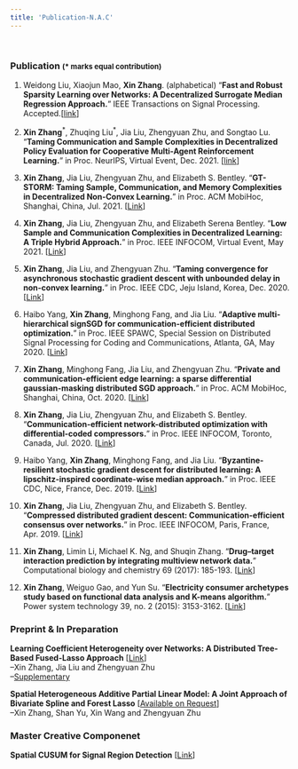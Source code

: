 ```yaml
---
title: 'Publication-N.A.C'
---
```

&nbsp;

### **Publication**  <font size="2">($*$ marks equal contribution) </font>    

1.  Weidong Liu, Xiaojun Mao, **Xin Zhang**. (alphabetical) "**Fast and Robust Sparsity Learning over Networks: A Decentralized Surrogate Median Regression Approach.**" IEEE Transactions on Signal Processing. Accepted.[[link]()]  

1. **Xin Zhang**$^*$, Zhuqing Liu$^*$, Jia Liu, Zhengyuan Zhu, and Songtao Lu. "**Taming Communication and Sample Complexities in Decentralized Policy Evaluation for Cooperative Multi-Agent Reinforcement Learning.**" in Proc. NeurIPS, Virtual Event, Dec. 2021. [[link](https://proceedings.neurips.cc/paper/2021/hash/9c51a13764ca629f439f6accbb4ec413-Abstract.html)]   

1. **Xin Zhang**, Jia Liu, Zhengyuan Zhu, and Elizabeth S. Bentley. "**GT-STORM: Taming Sample, Communication, and Memory Complexities in Decentralized Non-Convex Learning.**" in Proc. ACM MobiHoc, Shanghai, China, Jul. 2021. [[Link](https://arxiv.org/pdf/2105.01231.pdf)]      

2. **Xin Zhang**, Jia Liu, Zhengyuan Zhu, and Elizabeth Serena Bentley. "**Low Sample and Communication Complexities in Decentralized Learning: A Triple Hybrid Approach.**" in Proc. IEEE INFOCOM, Virtual Event, May 2021. [[Link](https://kevinliu-osu-ece.github.io/publications/Hybrid_DGD.pdf)]    

4. **Xin Zhang**, Jia Liu, and Zhengyuan Zhu. "**Taming convergence for asynchronous stochastic gradient descent with unbounded delay in non-convex learning.**" in Proc. IEEE CDC, Jeju Island, Korea, Dec. 2020. [[Link](https://arxiv.org/pdf/1805.09470.pdf)]  

11. Haibo Yang, **Xin Zhang**, Minghong Fang, and Jia Liu. "**Adaptive multi-hierarchical signSGD for communication-efficient distributed optimization.**" in Proc. IEEE SPAWC, Special Session on Distributed Signal Processing for Coding and Communications, Atlanta, GA, May 2020.
[[Link](http://web.cs.iastate.edu/~jialiu/publications/sign2SGD.pdf)]     

6. **Xin Zhang**, Minghong Fang, Jia Liu, and Zhengyuan Zhu. "**Private and communication-efficient edge learning: a sparse differential gaussian-masking distributed SGD approach.**" in Proc. ACM MobiHoc, Shanghai, China, Oct. 2020. [[Link](https://arxiv.org/pdf/2001.03836.pdf)]  

7. **Xin Zhang**, Jia Liu, Zhengyuan Zhu, and Elizabeth S. Bentley. "**Communication-efficient network-distributed optimization with differential-coded compressors.**" in Proc. IEEE INFOCOM, Toronto, Canada, Jul. 2020. [[Link](https://arxiv.org/pdf/1912.03208.pdf)]  

8. Haibo Yang, **Xin Zhang**, Minghong Fang, and Jia Liu. "**Byzantine-resilient stochastic gradient descent for distributed learning: A lipschitz-inspired coordinate-wise median approach.**" in Proc. IEEE CDC, Nice, France, Dec. 2019. [[Link](https://arxiv.org/pdf/1909.04532.pdf)]   

9. **Xin Zhang**, Jia Liu, Zhengyuan Zhu, and Elizabeth S. Bentley. "**Compressed distributed gradient descent: Communication-efficient consensus over networks.**" in Proc. IEEE INFOCOM, Paris, France, Apr. 2019.  [[Link](https://arxiv.org/pdf/1812.04048.pdf)]  

10. **Xin Zhang**, Limin Li, Michael K. Ng, and Shuqin Zhang. "**Drug–target interaction prediction by integrating multiview network data.**" Computational biology and chemistry 69 (2017): 185-193. [[Link](https://www.sciencedirect.com/science/article/pii/S1476927117301950)]  

11. **Xin Zhang**, Weiguo Gao, and Yun Su. "**Electricity consumer archetypes study based on functional data analysis and K-means algorithm.**" Power system technology 39, no. 2 (2015): 3153-3162. [[Link](http://new.oversea.cnki.net/KCMS/detail/detail.aspx?dbcode=CJFQ&dbname=CJFDLAST2015&filename=DWJS201511025&v=MDU3NzFOcm85SFlZUjhlWDFMdXhZUzdEaDFUM3FUcldNMUZyQ1VSTE9mWWVkcUZ5bmtWN3ZLSVRyQmZiRzRIOVQ=)]  


### **Preprint & In Preparation**  

**Learning Coefficient Heterogeneity over Networks: A Distributed Tree-Based Fused-Lasso Approach** [[Link](https://arxiv.org/pdf/1905.11549.pdf)]   
--Xin Zhang, Jia Liu and Zhengyuan Zhu     
--[Supplementary](files/Supp_MSTClustering_FLASSO_ADMM.pdf)   

**Spatial Heterogeneous Additive Partial Linear Model: A Joint Approach of Bivariate Spline and Forest Lasso** [[Available on Request]()]   
--Xin Zhang, Shan Yu, Xin Wang and Zhengyuan Zhu       


### **Master Creative Componenet**  
**Spatial CUSUM for Signal Region Detection** [[Link](https://lib.dr.iastate.edu/cgi/viewcontent.cgi?article=1049&context=creativecomponents)]    




